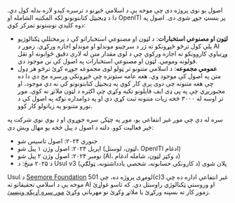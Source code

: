 اصول یو نوی پروژه دی چې موخه یې د اسلامي څېړنو د ترسره کېدو لاره بدله کول دي. دا د ډیجیټل کتابتونونو لکه المکتبه الشامله او OpenITI پر بنسټ جوړ شوی دی. اصول په دوه کلیدي نوښتونو تمرکز کوي:

- **لټون او مصنوعي استخبارات**: د لټون او مصنوعي استخباراتو کې د پرمختللي ټکنالوژیو پلي کول ترڅو څېړونکو ته ژر د سرچینو موندلو او موندلو اجازه ورکړي. زموږ د AI وړتیاوې کاروونکو ته اجازه ورکوي چې د لوی مقدار متن له لارې دقیق ځوابونه او نقل قولونه ومومي. لټون او مصنوعي استخبارات په اصول کې نن موجود دي.
- **عمومي مجموعه**: د اسلامي متنونو تر ټولو لوی مجموعه جوړه کړئ ترڅو هر ډول متن په اصول کې موجود وي. هغه عامه ستونزه چې څېړونکي ورسره مخ دي دا ده چې هغه متنونه چې دوی پرې کار کوي په ډیجیټل کتابتونونو کې نه دي موجود، او مجبورېږي چې په پی ډی ایف فایلونو تکیه وکړي چې اکثره د لټون ملاتړ نه کوي. موږ تر اوسه له ۳۰۰۰ څخه زیات متنونه ثبت کړي دي او په دوامداره توګه په اصول کې د نورو متنونو په زیاتولو کار کوو.

سره له دې چې موږ غیر انتفاعي یو، موږ په چټکۍ سره جوړوې او د یوې نوي شرکت په څیر فعالیت کوو. دلته د اصول د پیل څخه یو مهال ویش دی:

- جنوري ۲۰۲۴: اصول تاسیس شو
- اپریل ۲۰۲۴: اصول وژن ۱ پیل شو (لټون، لوستل، OpenITI ادغام)
- نومبر ۲۰۲۴: اصول وژن ۲ پیل شو (AI، د وکټر لټون، شامله ادغام)
- د ۲۰۲۵ منځ: د Usul v3 پلان شوی (د کارونکي حسابونه، شخصي یادداشتونه، ټولګې)

Usul د <a href="https://digitalseem.org" target="_blank">Seemore Foundation</a> لومړی پروژه ده، چې 501(c)3 غیر انتفاعي اداره ده چې موخه یې د اسلامي تحقیقاتو ته AI او وروستي ټکنالوژي راوستل دي. که تاسو غواړئ زموږ کار ته بسپنه ورکړئ یا ملاتړ وکړئ نو مهرباني وکړئ <a href="mailto:contact@digitalseem.org" target="_blank">موږ سره اړیکه ونیسئ</a>.
